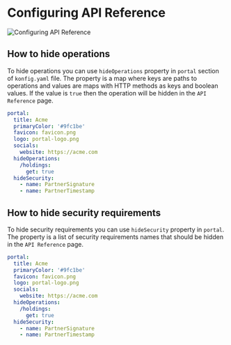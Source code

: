 # Configuring API Reference

![Configuring API Reference](/img/configuring-api-reference.png)

## How to hide operations

To hide operations you can use `hideOperations` property in `portal` section of
`konfig.yaml` file. The property is a map where keys are paths to operations and
values are maps with HTTP methods as keys and boolean values. If the value is
`true` then the operation will be hidden in the `API Reference` page.

```yaml konfig.yaml focus=8:10
portal:
  title: Acme
  primaryColor: '#9fc1be'
  favicon: favicon.png
  logo: portal-logo.png
  socials:
    website: https://acme.com
  hideOperations:
    /holdings:
      get: true
  hideSecurity:
    - name: PartnerSignature
    - name: PartnerTimestamp
```

## How to hide security requirements

To hide security requirements you can use `hideSecurity` property in `portal`.
The property is a list of security requirements names that should be hidden in
the `API Reference` page.

```yaml konfig.yaml focus=11:13
portal:
  title: Acme
  primaryColor: '#9fc1be'
  favicon: favicon.png
  logo: portal-logo.png
  socials:
    website: https://acme.com
  hideOperations:
    /holdings:
      get: true
  hideSecurity:
    - name: PartnerSignature
    - name: PartnerTimestamp
```
